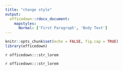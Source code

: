 ```yaml
---
title: "change style"
output:
  officedown::rdocx_document:
    mapstyles:
      Normal: ['First Paragraph', 'Body Text']
---
```


```r
knitr::opts_chunk$set(echo = FALSE, fig.cap = TRUE)
library(officedown)
```

`r officedown:::str_lorem`

`r officedown:::str_lorem`
